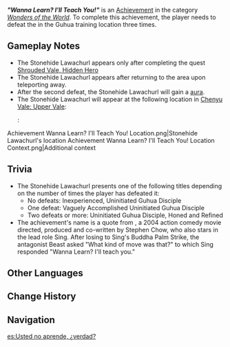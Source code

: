 {{Achievement Infobox
|id           = 81454
|order id     = 1438
|category     = Wonders of the World
|description  = Defeat a special unofficial Guhua Clan disciple 3 times.
|requirements = Defeat the [[Stonehide Lawachurl]] in the Guhua training location three times.
|primogems    = 5
|tracking     = 
|topic        = 
|type         = Exploration
|quest        = 
|hidden       = 1
}}
'''''"Wanna Learn? I'll Teach You!"''''' is an [[Achievement]] in the category ''[[Wonders of the World]]''. To complete this achievement, the player needs to defeat the {{Enemy|Stonehide Lawachurl}} in the Guhua training location three times.

==Gameplay Notes==
* The Stonehide Lawachurl appears only after completing the quest [[Shrouded Vale, Hidden Hero]]
* The Stonehide Lawachurl appears after returning to the area upon teleporting away.
* After the second defeat, the Stonehide Lawachurl will gain a {{Geo|Rumbling Stone}} [[aura]].
* The Stonehide Lawachurl will appear at the following location in [[Chenyu Vale: Upper Vale]]:
*: <gallery>
Achievement Wanna Learn? I'll Teach You! Location.png|Stonehide Lawachurl's location
Achievement Wanna Learn? I'll Teach You! Location Context.png|Additional context
</gallery>

==Trivia==
* The Stonehide Lawachurl presents one of the following titles depending on the number of times the player has defeated it:
** No defeats: Inexperienced, Uninitiated Guhua Disciple
** One defeat: Vaguely Accomplished Uninitiated Guhua Disciple
** Two defeats or more: Uninitiated Guhua Disciple, Honed and Refined
* The achievement's name is a quote from {{W|Kung Fu Hustle}}, a 2004 action comedy movie directed, produced and co-written by Stephen Chow, who also stars in the lead role Sing. After losing to Sing's Buddha Palm Strike, the antagonist Beast asked "What kind of move was that?" to which Sing responded "Wanna Learn? I'll teach you."

==Other Languages==
{{Other Languages
|en       = "Wanna Learn? I'll Teach You!"
|zhs      = 「想学啊？我教你！」
|zhs_rm   = "Xiǎng Xué a? Wǒ Jiāo Nǐ!"
|zht      = 「想學啊？我教{{MC|m=你|f=妳}}！」
|zht_rm   = "Xiǎng Xué a? Wǒ Jiāo Nǐ!"
|zh_tl    = "Wanna Learn? I'll Teach You!"
|ja       = 「学びたければ教えてやる」
|ja_rm    = "Manabitakereba Oshiete Yaru"
|ja_tl    = "If You Wanna Learn, I'll Teach You"
|ko       = 「배우고 싶어? 가르쳐줄게」
|ko_rm    = 
|ko_tl    = 
|es       = Usted no aprende, ¿verdad?
|es_tl    = You Don't Learn, Do You?
|fr       = « Je te l'enseignerai, si tu le souhaites. »
|fr_tl    = "I'll Teach It to You, If You Wish."
|ru       = «Хочешь научиться? Я тебя научу!»
|ru_tl    = "Do You Want to Learn? I'll Teach You!"
|th       = "อยากเรียนเหรอ? ฉันจะสอนเธอเอง!"
|th_rm    = 
|th_tl    = 
|vi       = "Muốn Học Hả? Để Ta Dạy!"
|vi_tl    = 
|de       = „Du willst es lernen? Ich lehre es dich!“
|de_tl    = "You Want to Learn? I'll Teach You!"
|id       = "Kalau Belum Jago, Jangan Banyak Lagak!"
|id_tl    = "If You're Not Good Yet, Don't Get Cocky!"
|pt       = "Quer Aprender? Te Ensino!"
|pt_tl    = 
|tr       = "Öğrenmek Mi İstiyorsun? Sana Göstereyim!"
|tr_tl    = 
|it       = "Vuoi imparare? Ti insegno!"
|it_tl    = "Want to Learn? I'll Teach You!"
}}

==Change History==
{{Change History|4.4}}

==Navigation==
{{Achievement Navbox}}

[[es:Usted no aprende, ¿verdad?]]